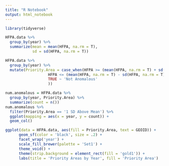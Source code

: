 ```yaml
---
title: "R Notebook"
output: html_notebook
---
```


```r
library(tidyverse)
```

```r
HFPA.data %>%
  group_by(year) %>%
  summarize(mean = mean(HFPA, na.rm = T),
            sd = sd(HFPA, na.rm = T))
```


```r
HFPA.data %>%
  group_by(year) %>%
  mutate(Priority.Area = case_when(HFPA >= (mean(HFPA, na.rm = T) + sd(HFPA, na.rm = T)) ~ '1 SD Above Mean',
                   HFPA <= (mean(HFPA, na.rm = T) - sd(HFPA, na.rm = T)) ~ '1 SD Below Mean',
                   TRUE ~ 'Not Anomalous'
                   ))
```

```r
num.anomalous = HFPA.data %>%
  group_by(year, Priority.Area) %>%
  summarize(count = n())
num.anomalous %>%
  filter(Priority.Area == '1 SD Above Mean') %>%
  ggplot(mapping = aes(x = year, y = count)) +
  geom_col()
```
```r
ggplot(data = HFPA.data, aes(fill = Priority.Area, text = GEOID)) +
      geom_sf(color = 'black', size = .2) +
      facet_wrap('year') +
      scale_fill_brewer(palette = 'Set1') +
      theme_void() +
      theme(strip.background = element_rect(fill = 'gold1')) +
      labs(title = 'Priority Areas by Year', fill = 'Priority Area')
```

